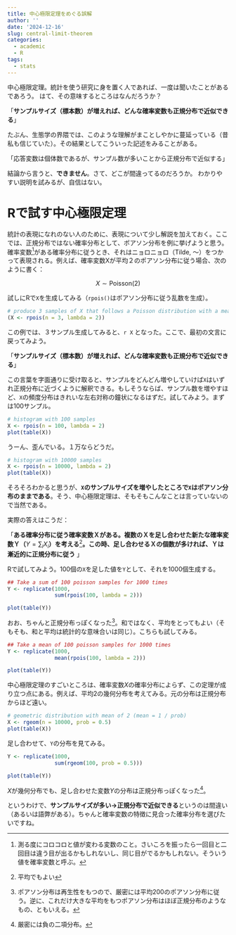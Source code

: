 ```yaml
---
title: 中心極限定理をめぐる誤解
author: ''
date: '2024-12-16'
slug: central-limit-theorem
categories:
  - academic
  - R
tags:
  - stats
---
```


中心極限定理。統計を使う研究に身を置く人であれば、一度は聞いたことがあるであろう。 はて、その意味するところはなんだろうか？

「**サンプルサイズ（標本数）が増えれば、どんな確率変数も正規分布で近似できる**」

たぶん、生態学の界隈では、このような理解がまことしやかに蔓延っている（昔私も信じていた）。その結果としてこういった記述をみることがある。

「応答変数は個体数であるが、サンプル数が多いことから正規分布で近似する」

結論から言うと、**できません**。さて、どこが間違ってるのだろうか。 わかりやすい説明を試みるが、自信はない。

# Rで試す中心極限定理

統計の表現になれのない人のために、表現について少し解説を加えておく。ここでは、正規分布ではない確率分布として、ポアソン分布を例に挙げようと思う。確率変数[^1]がある確率分布に従うとき、それはニョロニョロ（Tilde, ～）をつかって表現される。例えば、確率変数Xが平均２のポアソン分布に従う場合、次のように書く：

[^1]: 測る度にコロコロと値が変わる変数のこと。さいころを振ったら一回目と二回目は違う目が出るかもしれないし、同じ目がでるかもしれない。そういう値を確率変数と呼ぶ。

$$
X \sim \text{Poisson}(2)
$$

試しにRで`X`を生成してみる（`rpois()`はポアソン分布に従う乱数を生成）。

```r
# produce 3 samples of X that follows a Poisson distribution with a mean 2
(X <- rpois(n = 3, lambda = 2))
```

この例では、３サンプル生成してみると、`r X` となった。ここで、最初の文言に戻ってみよう。

「**サンプルサイズ（標本数）が増えれば、どんな確率変数も正規分布で近似できる**」

この言葉を字面通りに受け取ると、サンプルをどんどん増やしていけば`X`はいずれ正規分布に近づくように解釈できる。もしそうならば、サンプル数を増やすほど、`X`の頻度分布はきれいな左右対称の鐘状になるはずだ。試してみよう。まずは100サンプル。

```r
# histogram with 100 samples
X <- rpois(n = 100, lambda = 2)
plot(table(X))
```

うーん、歪んでいる。１万ならどうだ。

```r
# histogram with 10000 samples
X <- rpois(n = 10000, lambda = 2)
plot(table(X))
```

そろそろわかると思うが、**`X`のサンプルサイズを増やしたところで`X`はポアソン分布のままである**。そう、中心極限定理は、そもそもこんなことは言っていないので当然である。

実際の答えはこうだ：

「**ある確率分布に従う確率変数Ｘがある。複数のＸを足し合わせた新たな確率変数Ｙ（**$Y = \sum_i X_i$**）を考える**[^2]**。この時、足し合わせるＸの個数が多ければ、Ｙは漸近的に正規分布に従う** 」

[^2]: 平均でもよい

Rで試してみよう。100個の`X`を足した値を`Y`として、それを1000個生成する。

```r
## Take a sum of 100 poisson samples for 1000 times
Y <- replicate(1000,
               sum(rpois(100, lambda = 2)))

plot(table(Y))
```

おお、ちゃんと正規分布っぽくなった[^3]。和ではなく、平均をとってもよい（そもそも、和と平均は統計的な意味合いは同じ）。こちらも試してみる。

[^3]: ポアソン分布は再生性をもつので、厳密には平均200のポアソン分布に従う。逆に、これだけ大きな平均をもつポアソン分布はほぼ正規分布のようなもの、ともいえる。

```r
## Take a mean of 100 poisson samples for 1000 times
Y <- replicate(1000,
               mean(rpois(100, lambda = 2)))

plot(table(Y))
```

中心極限定理のすごいところは、確率変数$X$の確率分布によらず、この定理が成り立つ点にある。例えば、平均2の幾何分布を考えてみる。元の分布は正規分布からほど遠い。

```r

# geometric distribution with mean of 2 (mean = 1 / prob)
X <- rgeom(n = 10000, prob = 0.5)
plot(table(X))
```

足し合わせて、`Y`の分布を見てみる。

```r
Y <- replicate(1000,
               sum(rgeom(100, prob = 0.5)))

plot(table(Y))
```

$X$が幾何分布でも、足し合わせた変数$Y$の分布は正規分布っぽくなった[^4]。

[^4]: 厳密には負の二項分布。

というわけで、**サンプルサイズが多い→正規分布で近似できる**というのは間違い（あるいは語弊がある）。ちゃんと確率変数の特徴に見合った確率分布を選びたいですね。
